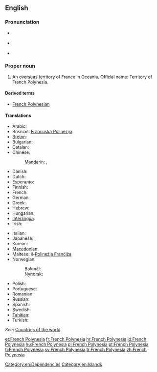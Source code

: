 {{wikipedia}}
==English==

===Pronunciation===
* {{a|UK}} {{IPA|/ˈfrɛntʃ pɒl.ɪˈniː.ʒə/|/ˈfrɛntʃ pɒl.ɪˈniː.zi.ə/|/ˈfrɛntʃ pɒl.ɪˈniː.ʃə/}}
* {{a|US}} {{IPA|/ˈfrɛntʃ pɑ.lɪˈni.ʒə/|/ˈfrɛntʃ pɑ.ləˈni.ʒə/}}
* {{audio|en-us-French Polynesia.ogg|Audio (US)}}

===Proper noun===
{{en-proper noun|sg=[[French]] [[Polynesia]]}}

# An overseas territory of France in Oceania. Official name: Territory of French Polynesia.

====Derived terms====
* [[French Polynesian]]

====Translations====
{{trans-top|Overseas territory of France}}
* Arabic: {{t|ar|بولينزيا الفرنسية|f|tr=buliniizya al-faransíyya}}
* Bosnian: [[Francuska Polinezija]] {{f}}
* [[Breton]]: {{t|br|Polinezia c'hall}}
* Bulgarian: {{t|bg|Френска Полинезия|f|tr=Frénska Polinézija}}
* Catalan: {{t|ca|Polinèsia Francesa|f}}
* Chinese:
*: Mandarin: {{t|cmn|法屬波利尼西亞|sc=Hani}}, {{t|cmn|法属波利尼西亚|tr=Fàzhǔ Bōlìníxīyà|sc=Hani}}
* Danish: {{t|da|Fransk Polynesien}}
* Dutch: {{t|nl|Frans-Polynesië}}
* Esperanto: {{t|eo|Franca Polinezio}}
* Finnish: {{t+|fi|Ranskan Polynesia}}
* French: {{t+|fr|Polynésie française|f}}
* German: {{t|de|Französisch-Polynesien|n}}
* Greek: {{t+|el|Γαλλική Πολυνησία|tr=}}
* Hebrew: {{t|he|פולינזיה הצרפתית|f|tr=polinezia ha-tsorfatit}}
* Hungarian: {{t+|hu|Francia Polinézia}}
* [[Interlingua]]: {{t|ia|Polynesia Francese}}
* Irish: {{t|ga|Polainéis na Fraince|f}}
{{trans-mid}}
* Italian: {{t|it|Polinesia francese|f}}
* Japanese: {{t|ja|フランス領ポリネシア|tr=Furansu-ryō Porineshia}}, {{t|ja|仏領ポリネシア|tr=Futsuryō Porineshia}}
* Korean: {{t|ko|프랑스령 폴리네시아|tr=Peulangseu-ryeong Pollinesia}}
* [[Macedonian]]: {{t|mk|Француска Полинезија|f|tr=Fráncuska Polinézija}}
* Maltese: il-[[Polineżja Franċiża]]
* Norwegian:
*: Bokmål: {{t|nb|Fransk Polynesia}}
*: Nynorsk: {{t|nn|Fransk Polynesia}}
* Polish: {{t+|pl|Polinezja Francuska|f}}
* Portuguese: {{t+|pt|Polinésia Francesa}}
* Romanian: {{t|ro|Polinezia Franceză|f}}
* Russian: {{t-|ru|Французская Полинезия|f|tr=Francúzskaja Polinézija}}
* Spanish: {{t|es|Polinesia Francesa|f}}
* Swedish: {{t+|sv|Franska Polynesien}}
* [[Tahitian]]: {{tø|ty|Pōrīnetia Farāni}}
* Turkish: {{t+|tr|Fransız Polinezyası}}
{{trans-bottom}}

''See'': [[Appendix:Countries of the world|Countries of the world]]

[[Category:en:Dependencies]]
[[Category:en:Islands]]

[[et:French Polynesia]]
[[fr:French Polynesia]]
[[hr:French Polynesia]]
[[id:French Polynesia]]
[[hu:French Polynesia]]
[[pl:French Polynesia]]
[[pt:French Polynesia]]
[[fi:French Polynesia]]
[[sv:French Polynesia]]
[[tr:French Polynesia]]
[[zh:French Polynesia]]